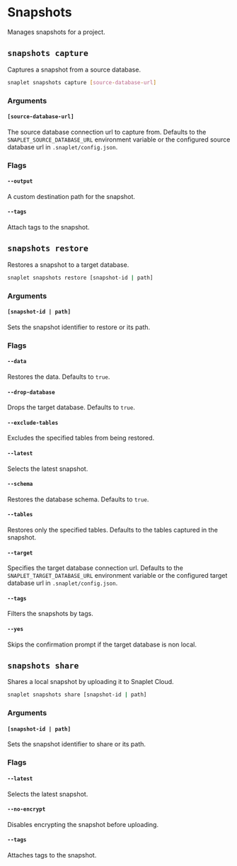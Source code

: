 # Snapshots

Manages snapshots for a project.

## `snapshots capture`

Captures a snapshot from a source database.

```bash >_&nbsp;terminal
snaplet snapshots capture [source-database-url]
```

### Arguments

#### `[source-database-url]`

The source database connection url to capture from. Defaults to the `SNAPLET_SOURCE_DATABASE_URL` environment variable or the configured source database url in `.snaplet/config.json`.

### Flags

#### `--output`

A custom destination path for the snapshot.

#### `--tags`

Attach tags to the snapshot.

## `snapshots restore`

Restores a snapshot to a target database.

```bash >_&nbsp;terminal
snaplet snapshots restore [snapshot-id | path]
```

### Arguments

#### `[snapshot-id | path]`

Sets the snapshot identifier to restore or its path.

### Flags

#### `--data`

Restores the data. Defaults to `true`.

#### `--drop-database`

Drops the target database. Defaults to `true`.

#### `--exclude-tables`

Excludes the specified tables from being restored.

#### `--latest`

Selects the latest snapshot.

#### `--schema`

Restores the database schema. Defaults to `true`.

#### `--tables`

Restores only the specified tables. Defaults to the tables captured in the snapshot.

#### `--target`

Specifies the target database connection url. Defaults to the `SNAPLET_TARGET_DATABASE_URL` environment variable or the configured target database url in `.snaplet/config.json`.

#### `--tags`

Filters the snapshots by tags.

#### `--yes`

Skips the confirmation prompt if the target database is non local.

## `snapshots share`

Shares a local snapshot by uploading it to Snaplet Cloud.

```bash >_&nbsp;terminal
snaplet snapshots share [snapshot-id | path]
```

### Arguments

#### `[snapshot-id | path]`

Sets the snapshot identifier to share or its path.

### Flags

#### `--latest`

Selects the latest snapshot.

#### `--no-encrypt`

Disables encrypting the snapshot before uploading.

#### `--tags`

Attaches tags to the snapshot.